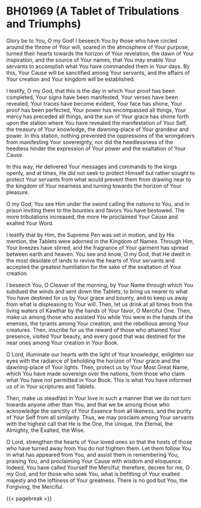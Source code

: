 # BH01969 (A Tablet of Tribulations and Triumphs) {#sec-bh01969 .unnumbered}

Glory be to You, O my God! I beseech You by those who have circled around the throne of Your will, soared in the atmosphere of Your purpose, turned their hearts towards the horizon of Your revelation, the dawn of Your inspiration, and the source of Your names, that You may enable Your servants to accomplish what You have commanded them in Your days. By this, Your Cause will be sanctified among Your servants, and the affairs of Your creation and Your kingdom will be established.

I testify, O my God, that this is the day in which Your proof has been completed, Your signs have been manifested, Your verses have been revealed, Your traces have become evident, Your face has shone, Your proof has been perfected, Your power has encompassed all things, Your mercy has preceded all things, and the sun of Your grace has shone forth upon the station where You have revealed the manifestation of Your Self, the treasury of Your knowledge, the dawning-place of Your grandeur and power. In this station, nothing prevented the oppressions of the wrongdoers from manifesting Your sovereignty, nor did the heedlessness of the heedless hinder the expression of Your power and the exaltation of Your Cause.

In this way, He delivered Your messages and commands to the kings openly, and at times, He did not seek to protect Himself but rather sought to protect Your servants from what would prevent them from drawing near to the kingdom of Your nearness and turning towards the horizon of Your pleasure.

O my God, You see Him under the sword calling the nations to You, and in prison inviting them to the bounties and favors You have bestowed. The more tribulations increased, the more He proclaimed Your Cause and exalted Your Word.

I testify that by Him, the Supreme Pen was set in motion, and by His mention, the Tablets were adorned in the Kingdom of Names. Through Him, Your breezes have stirred, and the fragrance of Your garment has spread between earth and heaven. You see and know, O my God, that He dwelt in the most desolate of lands to revive the hearts of Your servants and accepted the greatest humiliation for the sake of the exaltation of Your creation.

I beseech You, O Cleaver of the morning, by Your Name through which You subdued the winds and sent down the Tablets, to bring us nearer to what You have destined for us by Your grace and bounty, and to keep us away from what is displeasing to Your will. Then, let us drink at all times from the living waters of Kawthar by the hands of Your favor, O Merciful One. Then, make us among those who assisted You while You were in the hands of the enemies, the tyrants among Your creation, and the rebellious among Your creatures. Then, inscribe for us the reward of those who attained Your presence, visited Your beauty, and every good that was destined for the near ones among Your creation in Your Book.

O Lord, illuminate our hearts with the light of Your knowledge, enlighten our eyes with the radiance of beholding the horizon of Your grace and the dawning-place of Your lights. Then, protect us by Your Most Great Name, which You have made sovereign over the nations, from those who claim what You have not permitted in Your Book. This is what You have informed us of in Your scriptures and Tablets.

Then, make us steadfast in Your love in such a manner that we do not turn towards anyone other than You, and that we be among those who acknowledge the sanctity of Your Essence from all likeness, and the purity of Your Self from all similarity. Thus, we may proclaim among Your servants with the highest call that He is the One, the Unique, the Eternal, the Almighty, the Exalted, the Wise.

O Lord, strengthen the hearts of Your loved ones so that the hosts of those who have turned away from You do not frighten them. Let them follow You in what has appeared from You, and assist them in remembering You, praising You, and proclaiming Your Cause with wisdom and eloquence. Indeed, You have called Yourself the Merciful; therefore, decree for me, O my God, and for those who seek You, what is befitting of Your exalted majesty and the loftiness of Your greatness. There is no god but You, the Forgiving, the Merciful.

{{< pagebreak >}}
